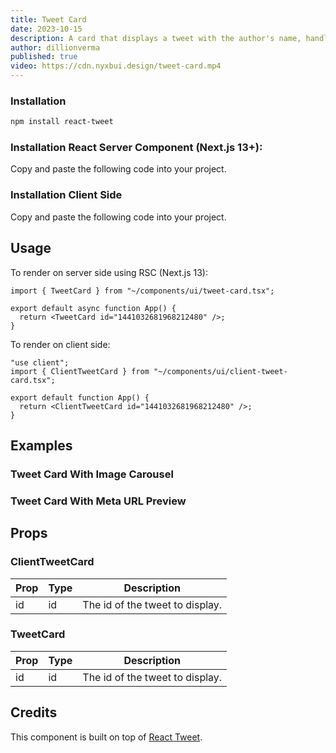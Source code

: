 ```yaml
---
title: Tweet Card
date: 2023-10-15
description: A card that displays a tweet with the author's name, handle, and profile picture.
author: dillionverma
published: true
video: https://cdn.nyxbui.design/tweet-card.mp4
---
```


<ComponentPreview name="tweet-card-demo" />

<Steps>

### Installation

```bash
npm install react-tweet
```

### Installation React Server Component (Next.js 13+):

Copy and paste the following code into your project.

<ComponentSource name="tweet-card" />

### Installation Client Side

Copy and paste the following code into your project.

<ComponentSource name="client-tweet-card" />

</Steps>

## Usage

To render on server side using RSC (Next.js 13):

```tsx
import { TweetCard } from "~/components/ui/tweet-card.tsx";

export default async function App() {
  return <TweetCard id="1441032681968212480" />;
}
```

To render on client side:

```tsx
"use client";
import { ClientTweetCard } from "~/components/ui/client-tweet-card.tsx";

export default function App() {
  return <ClientTweetCard id="1441032681968212480" />;
}
```

## Examples

### Tweet Card With Image Carousel

<ComponentPreview name="tweet-card-images" />

### Tweet Card With Meta URL Preview

<ComponentPreview name="tweet-card-meta-preview" />

## Props

### ClientTweetCard

| Prop | Type | Description                     |
| ---- | ---- | ------------------------------- |
| id   | id   | The id of the tweet to display. |

### TweetCard

| Prop | Type | Description                     |
| ---- | ---- | ------------------------------- |
| id   | id   | The id of the tweet to display. |

## Credits

This component is built on top of [React Tweet](https://react-tweet.vercel.app/).
